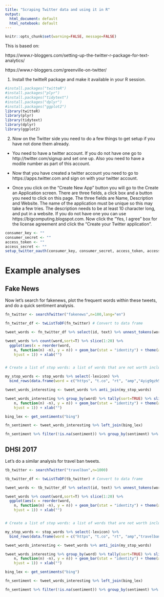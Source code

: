 ```yaml
---
title: "Scraping Twitter data and using it in R"
output:
  html_document: default
  html_notebook: default
---
```


```r
knitr::opts_chunk$set(warning=FALSE, message=FALSE)
```


This is based on: 

https://www.r-bloggers.com/setting-up-the-twitter-r-package-for-text-analytics/ 

https://www.r-bloggers.com/greenville-on-twitter/


1. Install the twitteR package and make it available in your R session.

```r
#install.packages("twitteR")
#install.packages("plyr")
#install.packages("tidytext")
#install.packages("dplyr")
#install.packages("ggplot2")
library(twitteR)
library(plyr)
library(tidytext)
library(dplyr)
library(ggplot2)
```

2. Now on the Twitter side you need to do a few things to get setup if you have not done them already.  

- You need to have a twitter account. If you do not have one go to http://twitter.com/signup and set one up. Also you need to have a modile number as part of this account.

- Now that you have created a twitter account you need to go to https://apps.twitter.com and sign on with your twitter account.

- Once you click on the “Create New App” button you will go to the Create an Application screen. There are three fields, a click box and a button you need to click on this page. The three fields are Name, Description and Website. The name of the application must be unique so this may take a few tries. The description needs to be at least 10 character long, and put in a website. If you do not have one you can use https://bigcomputing.blogspot.com. Now click the “Yes, I agree” box for the license agreement and click the “Create your Twitter application”.

```r
consumer_key <- ""
consumer_secret <- ""
access_token <- "" 
access_secret <- "" 
setup_twitter_oauth(consumer_key, consumer_secret, access_token, access_secret)
```


# Example analyses

## Fake News

Now let's search for fakenews, plot the frequent words within these tweets, and do a quick sentiment analysis.

```r
fn_twitter <- searchTwitter("fakenews",n=100,lang="en")

fn_twitter_df <- twListToDF(fn_twitter) # Convert to data frame

tweet_words <- fn_twitter_df %>% select(id, text) %>% unnest_tokens(word,text)

tweet_words %>% count(word,sort=T) %>% slice(1:20) %>% 
  ggplot(aes(x = reorder(word, 
    n, function(n) -n), y = n)) + geom_bar(stat = "identity") + theme(axis.text.x = element_text(angle = 60, 
    hjust = 1)) + xlab("")


# Create a list of stop words: a list of words that are not worth including

my_stop_words <- stop_words %>% select(-lexicon) %>% 
  bind_rows(data.frame(word = c("https", "t.co", "rt", "amp","4yig9gzh5t","fyy2ceydhi","78","fakenews")))

tweet_words_interesting <- tweet_words %>% anti_join(my_stop_words)

tweet_words_interesting %>% group_by(word) %>% tally(sort=TRUE) %>% slice(1:25) %>% ggplot(aes(x = reorder(word, 
    n, function(n) -n), y = n)) + geom_bar(stat = "identity") + theme(axis.text.x = element_text(angle = 60, 
    hjust = 1)) + xlab("")

bing_lex <- get_sentiments("bing")

fn_sentiment <- tweet_words_interesting %>% left_join(bing_lex)

fn_sentiment %>% filter(!is.na(sentiment)) %>% group_by(sentiment) %>% summarise(n=n())


```


## DHSI 2017

Let's do a similar analysis for travel ban tweets.

```r
tb_twitter <- searchTwitter("travelban",n=1000)

tb_twitter_df <- twListToDF(tb_twitter) # Convert to data frame

tweet_words <- tb_twitter_df %>% select(id, text) %>% unnest_tokens(word,text)

tweet_words %>% count(word,sort=T) %>% slice(1:20) %>% 
  ggplot(aes(x = reorder(word, 
    n, function(n) -n), y = n)) + geom_bar(stat = "identity") + theme(axis.text.x = element_text(angle = 60, 
    hjust = 1)) + xlab("")


# Create a list of stop words: a list of words that are not worth including

my_stop_words <- stop_words %>% select(-lexicon) %>% 
  bind_rows(data.frame(word = c("https", "t.co", "rt", "amp","travelban")))

tweet_words_interesting <- tweet_words %>% anti_join(my_stop_words)

tweet_words_interesting %>% group_by(word) %>% tally(sort=TRUE) %>% slice(1:25) %>% ggplot(aes(x = reorder(word, 
    n, function(n) -n), y = n)) + geom_bar(stat = "identity") + theme(axis.text.x = element_text(angle = 60, 
    hjust = 1)) + xlab("")

bing_lex <- get_sentiments("bing")

fn_sentiment <- tweet_words_interesting %>% left_join(bing_lex)

fn_sentiment %>% filter(!is.na(sentiment)) %>% group_by(sentiment) %>% summarise(n=n())


```


